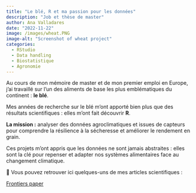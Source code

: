 ```yaml
---
title: "Le blé, R et ma passion pour les données"
description: "Job et thèse de master"
author: Ana Valladares
date: "2022-11-22"
image: /images/wheat.PNG
image-alt: "Screenshot of wheat project"
categories:
  - RStudio
  - Data handling
  - Biostatistique
  - Agronomie
---
```


Au cours de mon mémoire de master et de mon premier emploi en Europe, j’ai travaillé sur l’un des aliments de base les plus emblématiques du continent : **le blé**.

Mes années de recherche sur le blé m’ont apporté bien plus que des résultats scientifiques : elles m’ont fait découvrir **R**.

**La mission :** analyser des données agroclimatiques et issues de capteurs pour comprendre la résilience à la sécheresse et améliorer le rendement en grain.\

Ces projets m’ont appris que les données ne sont jamais abstraites : elles sont la clé pour repenser et adapter nos systèmes alimentaires face au changement climatique.

📄 Vous pouvez retrouver ici quelques-uns de mes articles scientifiques :

[Frontiers paper](https://doi.org/10.3389/fpls.2023.1253385)
